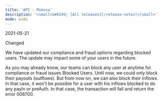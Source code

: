 ```yaml
---
title: 'API - Mimosa'  
description: '<small>&#8249; [All releases](/release-notes)</small>'
mode: wide
---
```

<span class="date">2021-05-21</span>  
  
  
<div class="pill pill-blue">Changed</div>
  

We have updated our compliance and fraud options regarding blocked users. The update may impact some of your users in the future.  

As you may already know, our teams can block any user at anytime for compliance or fraud issues Blocked Users. Until now, we could only block their payouts (outflows). But from now on, we can also block their inflows. In that case, it won't be possible for a user with his inflows blocked to do any payIn or preAuth. In that case, the transaction will fail and return the error 008700.